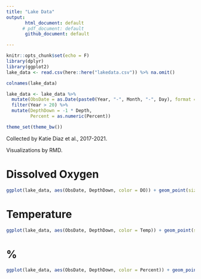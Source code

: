 ```yaml
---
title: "Lake Data"
output: 
       html_document: default
      # pdf_document: default
       github_document: default

---
```


```r
knitr::opts_chunk$set(echo = F)
library(dplyr)
library(ggplot2)
lake_data <- read.csv(here::here("lakedata.csv")) %>% na.omit()

colnames(lake_data)

lake_data <- lake_data %>%
  mutate(ObsDate = as.Date(paste0(Year, "-", Month, "-", Day), format = "%y-%m-%d")) %>%
  filter(Year > 20) %>%
  mutate(DepthDown = -1 * Depth,
         Percent = as.numeric(Percent))

theme_set(theme_bw())
```


Collected by Katie Diaz et al., 2017-2021.

Visualizations by RMD.


# Dissolved Oxygen

```r

ggplot(lake_data, aes(ObsDate, DepthDown, color = DO)) + geom_point(size = 4) + scale_color_viridis_c(option = "mako") + ggtitle("Dissolved Oxygen")

```

# Temperature
```r

ggplot(lake_data, aes(ObsDate, DepthDown, color = Temp)) + geom_point(size = 4) + scale_color_viridis_c(option = "turbo") + ggtitle("Temperature")

```

# %

```r

ggplot(lake_data, aes(ObsDate, DepthDown, color = Percent)) + geom_point(size = 4) + scale_color_viridis_c(option = "plasma") + ggtitle("%")


```
